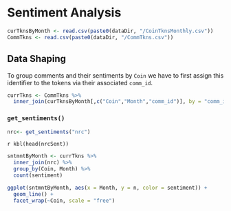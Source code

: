 # Sentiment Analysis {#sentiments}

```r
curTknsByMonth <- read.csv(paste0(dataDir, "/CoinTknsMonthly.csv"))
CommTkns <- read.csv(paste0(dataDir, "/CommTkns.csv"))
```


## Data Shaping

To group comments and their sentiments by `Coin` we have to first assign this identifier to the tokens via their associated `comm_id`.

```r
currTkns <- CommTkns %>%
  inner_join(curTknsByMonth[,c("Coin","Month","comm_id")], by = "comm_id")
```

### `get_sentiments()`

```r
nrc<- get_sentiments("nrc")
```

`r kbl(head(nrcSent))`

```r
sntmntByMonth <- currTkns %>%
  inner_join(nrc) %>%
  group_by(Coin, Month) %>%
  count(sentiment)
```

```r
ggplot(sntmntByMonth, aes(x = Month, y = n, color = sentiment)) +
  geom_line() +
  facet_wrap(~Coin, scale = "free")
```

